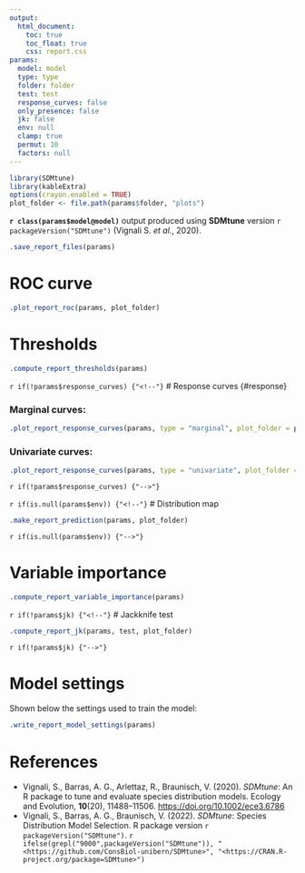 ```yaml
---
output:
  html_document:
    toc: true
    toc_float: true
    css: report.css
params:
  model: model
  type: type
  folder: folder
  test: test
  response_curves: false
  only_presence: false
  jk: false
  env: null
  clamp: true
  permut: 10
  factors: null
---
```


```r
library(SDMtune)
library(kableExtra)
options(crayon.enabled = TRUE)
plot_folder <- file.path(params$folder, "plots")
```

**`r class(params$model@model)`** output produced using **SDMtune** version `r packageVersion("SDMtune")` (Vignali S. *et al.*, 2020).

```r
.save_report_files(params)
```

# ROC curve

```r
.plot_report_roc(params, plot_folder)
```

# Thresholds

```r
.compute_report_thresholds(params)
```

`r if(!params$response_curves) {"<!--"}`
# Response curves {#response}

### Marginal curves:

```r
.plot_report_response_curves(params, type = "marginal", plot_folder = plot_folder)
```

### Univariate curves:

```r
.plot_report_response_curves(params, type = "univariate", plot_folder = plot_folder)
```

`r if(!params$response_curves) {"-->"}`

`r if(is.null(params$env)) {"<!--"}`
# Distribution map

```r
.make_report_prediction(params, plot_folder)
```

`r if(is.null(params$env)) {"-->"}`

# Variable importance

```r
.compute_report_variable_importance(params)
```

`r if(!params$jk) {"<!--"}`
# Jackknife test

```r
.compute_report_jk(params, test, plot_folder)
```

`r if(!params$jk) {"-->"}`

# Model settings

Shown below the settings used to train the model:

```r
.write_report_model_settings(params)
```

# References

- Vignali, S., Barras, A. G., Arlettaz, R., Braunisch, V. (2020). *SDMtune*: An R package to tune and evaluate species distribution models. Ecology and Evolution, **10**(20), 11488–11506. <https://doi.org/10.1002/ece3.6786>
- Vignali, S., Barras, A. G., Braunisch, V. (2022). *SDMtune*: Species Distribution Model Selection. R package version `r packageVersion("SDMtune")`. `r ifelse(grepl("9000",packageVersion("SDMtune")), "<https://github.com/ConsBiol-unibern/SDMtune>", "<https://CRAN.R-project.org/package=SDMtune>")`
